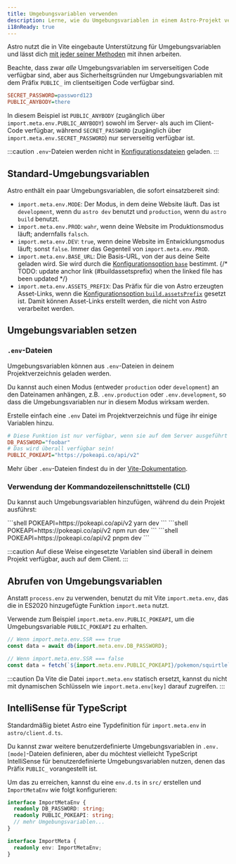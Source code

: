 ```yaml
---
title: Umgebungsvariablen verwenden
description: Lerne, wie du Umgebungsvariablen in einem Astro-Projekt verwenden kannst.
i18nReady: true
---
```


Astro nutzt die in Vite eingebaute Unterstützung für Umgebungsvariablen und lässt dich [mit jeder seiner Methoden](https://vitejs.dev/guide/env-and-mode.html) mit ihnen arbeiten.

Beachte, dass zwar _alle_ Umgebungsvariablen im serverseitigen Code verfügbar sind, aber aus Sicherheitsgründen nur Umgebungsvariablen mit dem Präfix `PUBLIC_` im clientseitigen Code verfügbar sind.

```ini title=".env"
SECRET_PASSWORD=password123
PUBLIC_ANYBODY=there
```

In diesem Beispiel ist `PUBLIC_ANYBODY` (zugänglich über `import.meta.env.PUBLIC_ANYBODY`) sowohl im Server- als auch im Client-Code verfügbar, während `SECRET_PASSWORD` (zugänglich über `import.meta.env.SECRET_PASSWORD`) nur serverseitig verfügbar ist.

:::caution
`.env`-Dateien werden nicht in [Konfigurationsdateien](/de/guides/configuring-astro/) geladen.
:::

## Standard-Umgebungsvariablen

Astro enthält ein paar Umgebungsvariablen, die sofort einsatzbereit sind:

- `import.meta.env.MODE`: Der Modus, in dem deine Website läuft. Das ist `development`, wenn du `astro dev` benutzt und `production`, wenn du `astro build` benutzt.
- `import.meta.env.PROD`: `wahr`, wenn deine Website im Produktionsmodus läuft; andernfalls `falsch`.
- `import.meta.env.DEV`: `true`, wenn deine Website im Entwicklungsmodus läuft; sonst `false`. Immer das Gegenteil von `import.meta.env.PROD`.
- `import.meta.env.BASE_URL`: Die Basis-URL, von der aus deine Seite geladen wird. Sie wird durch die [Konfigurationsoption `base`](/de/reference/configuration-reference/#base) bestimmt.
{/* TODO: update anchor link (#buildassetsprefix) when the linked file has been updated */}
- `import.meta.env.ASSETS_PREFIX`: Das Präfix für die von Astro erzeugten Asset-Links, wenn die [Konfigurationsoption `build.assetsPrefix`](/de/reference/configuration-reference/) gesetzt ist. Damit können Asset-Links erstellt werden, die nicht von Astro verarbeitet werden.

## Umgebungsvariablen setzen

### `.env`-Dateien
Umgebungsvariablen können aus `.env`-Dateien in deinem Projektverzeichnis geladen werden.

Du kannst auch einen Modus (entweder `production` oder `development`) an den Dateinamen anhängen, z.B. `.env.production` oder `.env.development`, so dass die Umgebungsvariablen nur in diesem Modus wirksam werden.

Erstelle einfach eine `.env` Datei im Projektverzeichnis und füge ihr einige Variablen hinzu.

```ini title=".env"
# Diese Funktion ist nur verfügbar, wenn sie auf dem Server ausgeführt wird!
DB_PASSWORD="foobar"
# Das wird überall verfügbar sein!
PUBLIC_POKEAPI="https://pokeapi.co/api/v2"
```

Mehr über `.env`-Dateien findest du in der [Vite-Dokumentation](https://vitejs.dev/guide/env-and-mode.html#env-files).

### Verwendung der Kommandozeilenschnittstelle (CLI)
Du kannst auch Umgebungsvariablen hinzufügen, während du dein Projekt ausführst:

<PackageManagerTabs>
 <Fragment slot="yarn">
    ```shell
    POKEAPI=https://pokeapi.co/api/v2 yarn dev
    ```
 </Fragment>
 <Fragment slot="npm">
    ```shell
    POKEAPI=https://pokeapi.co/api/v2 npm run dev
    ```
 </Fragment>
 <Fragment slot="pnpm">
    ```shell
    POKEAPI=https://pokeapi.co/api/v2 pnpm dev
    ```
 </Fragment>
</PackageManagerTabs>

:::caution
Auf diese Weise eingesetzte Variablen sind überall in deinem Projekt verfügbar, auch auf dem Client.
:::
## Abrufen von Umgebungsvariablen

Anstatt `process.env` zu verwenden, benutzt du mit Vite `import.meta.env`, das die in ES2020 hinzugefügte Funktion `import.meta` nutzt.

Verwende zum Beispiel `import.meta.env.PUBLIC_POKEAPI`, um die Umgebungsvariable `PUBLIC_POKEAPI` zu erhalten.

```js /(?<!//.*)import.meta.env.[A-Z_]+/
// Wenn import.meta.env.SSR === true
const data = await db(import.meta.env.DB_PASSWORD);

// Wenn import.meta.env.SSR === false
const data = fetch(`${import.meta.env.PUBLIC_POKEAPI}/pokemon/squirtle`);
```

:::caution
Da Vite die Datei `import.meta.env` statisch ersetzt, kannst du nicht mit dynamischen Schlüsseln wie `import.meta.env[key]` darauf zugreifen.
:::

## IntelliSense für TypeScript

Standardmäßig bietet Astro eine Typdefinition für `import.meta.env` in `astro/client.d.ts`.

Du kannst zwar weitere benutzerdefinierte Umgebungsvariablen in `.env.[mode]`-Dateien definieren, aber du möchtest vielleicht TypeScript IntelliSense für benutzerdefinierte Umgebungsvariablen nutzen, denen das Präfix `PUBLIC_` vorangestellt ist.

Um das zu erreichen, kannst du eine `env.d.ts` in `src/` erstellen und `ImportMetaEnv` wie folgt konfigurieren:

```ts title="src/env.d.ts"
interface ImportMetaEnv {
  readonly DB_PASSWORD: string;
  readonly PUBLIC_POKEAPI: string;
  // mehr Umgebungsvariablen...
}

interface ImportMeta {
  readonly env: ImportMetaEnv;
}
```
